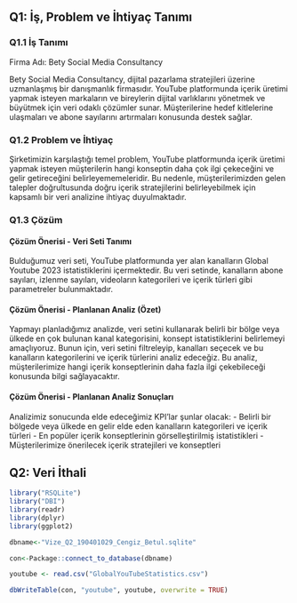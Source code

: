 ## Q1: İş, Problem ve İhtiyaç Tanımı

### Q1.1 İş Tanımı
Firma Adı: Bety Social Media Consultancy

Bety Social Media Consultancy, dijital pazarlama stratejileri üzerine uzmanlaşmış bir danışmanlık firmasıdır. YouTube platformunda içerik üretimi yapmak isteyen markaların ve bireylerin dijital varlıklarını yönetmek ve büyütmek için veri odaklı çözümler sunar. Müşterilerine hedef kitlelerine ulaşmaları ve abone sayılarını artırmaları konusunda destek sağlar.

### Q1.2 Problem ve İhtiyaç
Şirketimizin karşılaştığı temel problem, YouTube platformunda içerik üretimi yapmak isteyen müşterilerin hangi konseptin daha çok ilgi çekeceğini ve gelir getireceğini belirleyememeleridir. Bu nedenle, müşterilerimizden gelen talepler doğrultusunda doğru içerik stratejilerini belirleyebilmek için kapsamlı bir veri analizine ihtiyaç duyulmaktadır.

### Q1.3 Çözüm

#### Çözüm Önerisi - Veri Seti Tanımı
Bulduğumuz veri seti, YouTube platformunda yer alan kanalların Global Youtube 2023 istatistiklerini içermektedir. Bu veri setinde, kanalların abone sayıları, izlenme sayıları, videoların kategorileri ve içerik türleri gibi parametreler bulunmaktadır.

#### Çözüm Önerisi - Planlanan Analiz (Özet)
Yapmayı planladığımız analizde, veri setini kullanarak belirli bir bölge veya ülkede en çok bulunan kanal kategorisini, konsept istatistiklerini belirlemeyi amaçlıyoruz. Bunun için, veri setini filtreleyip, kanalları seçecek ve bu kanalların kategorilerini ve içerik türlerini analiz edeceğiz. Bu analiz, müşterilerimize hangi içerik konseptlerinin daha fazla ilgi çekebileceği konusunda bilgi sağlayacaktır.

#### Çözüm Önerisi - Planlanan Analiz Sonuçları
Analizimiz sonucunda elde edeceğimiz KPI'lar şunlar olacak:
- Belirli bir bölgede veya ülkede en gelir elde eden kanalların kategorileri ve içerik türleri
- En popüler içerik konseptlerinin görselleştirilmiş istatistikleri
- Müşterilerimize önerilecek içerik stratejileri ve konseptleri

## Q2: Veri İthali 
```r
library("RSQLite")
library("DBI")
library(readr)
library(dplyr)
library(ggplot2)

dbname<-"Vize_Q2_190401029_Cengiz_Betul.sqlite"

con<-Package::connect_to_database(dbname)

youtube <- read.csv("GlobalYouTubeStatistics.csv")

dbWriteTable(con, "youtube", youtube, overwrite = TRUE)
```

